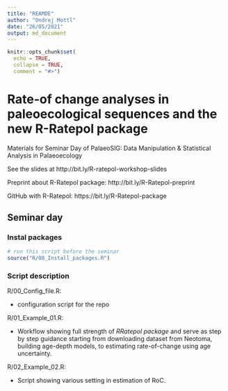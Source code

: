 ```yaml
---
title: "REAMDE"
author: "Ondrej Mottl"
date: "26/05/2021"
output: md_document
---
```


```r
knitr::opts_chunk$set(
  echo = TRUE,
  collapse = TRUE,
  comment = "#>")
```

# Rate-of change analyses in paleoecological sequences and the new R-Ratepol package
Materials for Seminar Day of PalaeoSIG: Data Manipulation & Statistical Analysis in Palaeoecology 

See the slides at http://bit.ly/R-ratepol-workshop-slides

Preprint about R-Ratepol package: http://bit.ly/R-Ratepol-preprint

GitHub with R-Ratepol: https://bit.ly/R-Ratepol-package

## Seminar day

### Instal packages
```r
# run this script before the seminar
source("R/00_Install_packages.R")
```

### Script description

R/00_Config_file.R:
 
 - configuration script for the repo

R/01_Example_01.R:
 
 - Workflow showing full strength of *RRatepol package* and serve as 
 step by step guidance starting from downloading dataset from Neotoma,
 building age-depth models, to estimating rate-of-change 
 using age uncertainty. 

R/02_Example_02.R:

 - Script showing various setting in estimation of RoC. 
